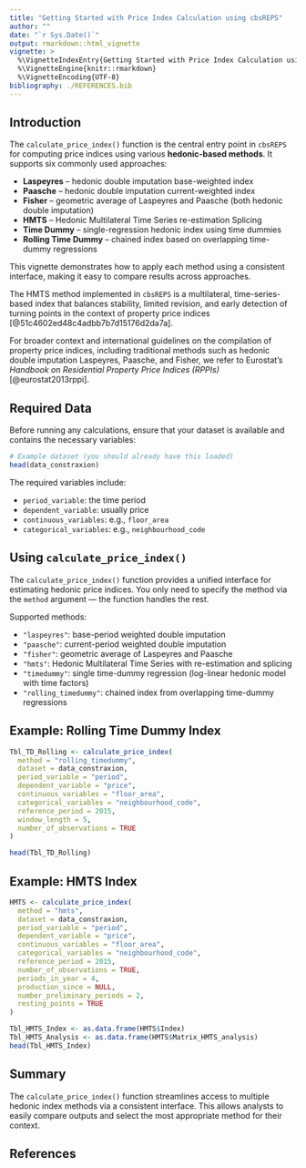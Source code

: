 ```yaml
---
title: "Getting Started with Price Index Calculation using cbsREPS"
author: ""
date: "`r Sys.Date()`"
output: rmarkdown::html_vignette
vignette: >
  %\VignetteIndexEntry{Getting Started with Price Index Calculation using cbsREPS}
  %\VignetteEngine{knitr::rmarkdown}
  %\VignetteEncoding{UTF-8}
bibliography: ./REFERENCES.bib
---
```


## Introduction

The `calculate_price_index()` function is the central entry point in `cbsREPS` for computing price indices using various **hedonic-based methods**. It supports six commonly used approaches:

- **Laspeyres** – hedonic double imputation base-weighted index  
- **Paasche** – hedonic double imputation current-weighted index  
- **Fisher** – geometric average of Laspeyres and Paasche (both hedonic double imputation)  
- **HMTS** – Hedonic Multilateral Time Series re-estimation Splicing  
- **Time Dummy** – single-regression hedonic index using time dummies  
- **Rolling Time Dummy** – chained index based on overlapping time-dummy regressions

This vignette demonstrates how to apply each method using a consistent interface, making it easy to compare results across approaches.

The HMTS method implemented in `cbsREPS` is a multilateral, time-series-based index that balances stability, limited revision, and early detection of turning points in the context of property price indices [@51c4602ed48c4adbb7b7d15176d2da7a].

For broader context and international guidelines on the compilation of property price indices, including traditional methods such as hedonic double imputation Laspeyres, Paasche, and Fisher, we refer to Eurostat's *Handbook on Residential Property Price Indices (RPPIs)* [@eurostat2013rppi].


## Required Data

Before running any calculations, ensure that your dataset is available and contains the necessary variables:

```r
# Example dataset (you should already have this loaded)
head(data_constraxion)
```

The required variables include:

- `period_variable`: the time period  
- `dependent_variable`: usually price  
- `continuous_variables`: e.g., `floor_area`  
- `categorical_variables`: e.g., `neighbourhood_code`


## Using `calculate_price_index()`

The `calculate_price_index()` function provides a unified interface for estimating hedonic price indices. You only need to specify the method via the `method` argument — the function handles the rest.

Supported methods:

- `"laspeyres"`: base-period weighted double imputation  
- `"paasche"`: current-period weighted double imputation  
- `"fisher"`: geometric average of Laspeyres and Paasche  
- `"hmts"`: Hedonic Multilateral Time Series with re-estimation and splicing  
- `"timedummy"`: single time-dummy regression (log-linear hedonic model with time factors)  
- `"rolling_timedummy"`: chained index from overlapping time-dummy regressions



## Example: Rolling Time Dummy Index

```r
Tbl_TD_Rolling <- calculate_price_index(
  method = "rolling_timedummy",
  dataset = data_constraxion,
  period_variable = "period",
  dependent_variable = "price",
  continuous_variables = "floor_area",
  categorical_variables = "neighbourhood_code",
  reference_period = 2015,
  window_length = 5,
  number_of_observations = TRUE
)

head(Tbl_TD_Rolling)
```

## Example: HMTS Index

```r
HMTS <- calculate_price_index(
  method = "hmts",
  dataset = data_constraxion,
  period_variable = "period",
  dependent_variable = "price",
  continuous_variables = "floor_area",
  categorical_variables = "neighbourhood_code",
  reference_period = 2015,
  number_of_observations = TRUE,
  periods_in_year = 4,
  production_since = NULL,
  number_preliminary_periods = 2,
  resting_points = TRUE
)

Tbl_HMTS_Index <- as.data.frame(HMTS$Index)
Tbl_HMTS_Analysis <- as.data.frame(HMTS$Matrix_HMTS_analysis)
head(Tbl_HMTS_Index)
```

## Summary

The `calculate_price_index()` function streamlines access to multiple hedonic index methods via a consistent interface. This allows analysts to easily compare outputs and select the most appropriate method for their context.

## References
